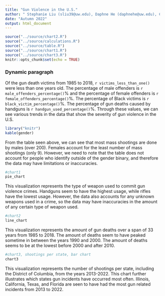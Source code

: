 ```yaml
---
title: "Gun Violence in the U.S."
author: " Stephanie Liu (sliu39@uw.edu), Daphne He (daphnehe@uw.edu), Cecelia Thomas (ceceliat@uw.edu)"
date: "Autumn 2022"
output: html_document
---
```


```r
source("../source/chart2.R")
source("../source/calculations.R")
source("../source/table.R")
source("../source/chart1.R")
source("../source/chart3.R")
knitr::opts_chunk$set(echo = TRUE)
```

### Dynamic paragraph

Of the gun death victims from 1985 to 2018, `r victims_less_than_one()` were less than one years old. The percentage of male offenders is `r male_offenders_percentage()`% and the percentage of female offenders is `r female_offenders_percentage()`%. The percentage of Black victims is `r black_victim_percentage()`%. The percentage of gun deaths caused by handguns is `r handgun_used_percentage()`%. Through these values, we can see various trends in the data that show the severity of gun violence in the U.S.

``` r
library("knitr")
kable(gender)
```
From the table seen above, we can see that most mass shootings are done by males (over 200). Females account for the least number of mass shootings (only 9). However, we need to note that the table does not account for people who identify outside of the gender binary, and therefore the data may have limitations or inaccuracies.
``` r
#chart1
pie_chart
```
This visualization represents the type of weapon used to commit gun violence crimes. Handguns seem to have the highest usage, while rifles have the lowest usage. However, the data also accounts for any unknown weapons used in a crime, so the data may have inaccuracies in the amount of any certain type of weapon used.

```r
#chart2
line_chart
```
This visualization represents the amount of gun deaths over a span of 33 years from 1985 to 2018. The amount of deaths seem to have peaked sometime in between the years 1990 and 2000. The amount of deaths seems to be at the lowest before 2000 and after 2010.

``` r
#chart3, shootings per state, bar chart
chart3
```

This visualization represents the number of shootings per state, including the District of Columbia, from the years 2013-2022. This chart further illustrates which states gun incidents have occurred most often. Illinois, California, Texas, and Florida are seen to have had the most gun related incidents from 2013 to 2022.